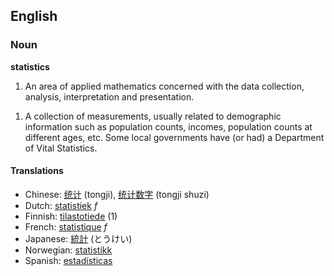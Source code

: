 ==English==
=== Noun ===
'''statistics'''

#An area of applied mathematics concerned with the data collection, analysis, interpretation and presentation.

#A collection of measurements, usually related to demographic information such as population counts, incomes, population counts at different ages, etc. Some local governments have (or had) a Department of Vital Statistics.

====Translations====
*Chinese: [[统计]] (tongji), [[统计数字]] (tongji shuzi) 
*Dutch: [[statistiek]] ''f''
*Finnish: [[tilastotiede]] (1)
*French: [[statistique]] ''f''
*Japanese: [[統計]] (とうけい)
*Norwegian: [[statistikk]]
*Spanish: [[estadísticas]]